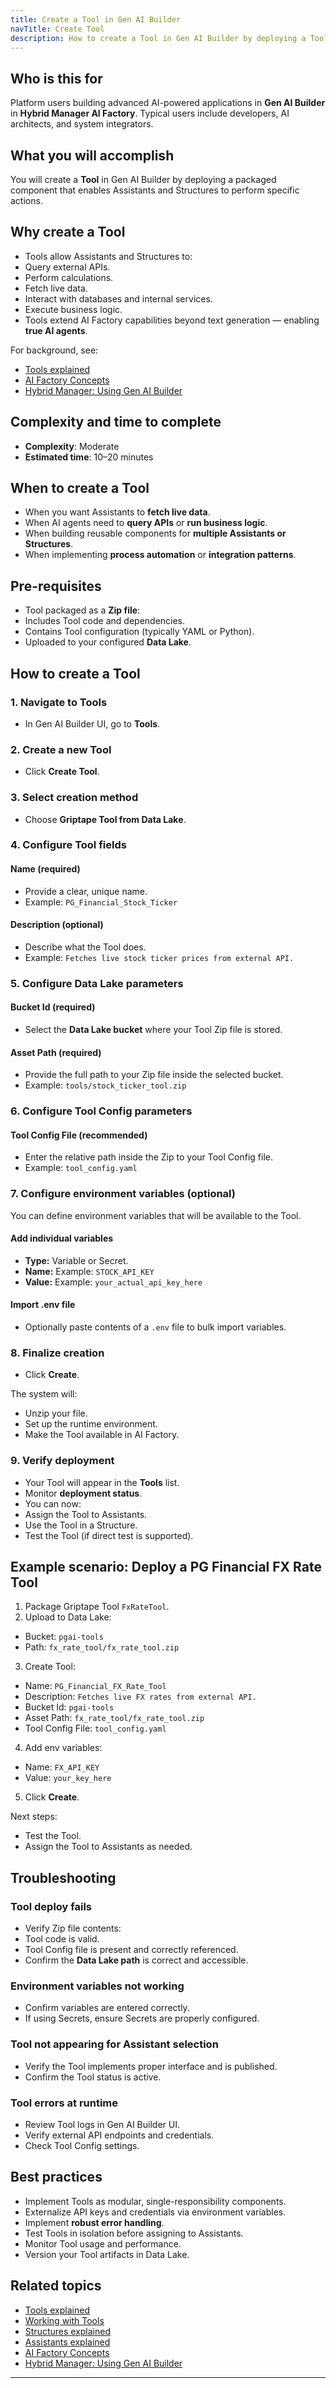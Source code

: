 ```yaml
---
title: Create a Tool in Gen AI Builder
navTitle: Create Tool
description: How to create a Tool in Gen AI Builder by deploying a Tool from a Zip file.
---
```


## Who is this for

Platform users building advanced AI-powered applications in **Gen AI Builder** in **Hybrid Manager AI Factory**.
Typical users include developers, AI architects, and system integrators.

## What you will accomplish

You will create a **Tool** in Gen AI Builder by deploying a packaged component that enables Assistants and Structures to perform specific actions.

## Why create a Tool

- Tools allow Assistants and Structures to:
- Query external APIs.
- Perform calculations.
- Fetch live data.
- Interact with databases and internal services.
- Execute business logic.
- Tools extend AI Factory capabilities beyond text generation — enabling **true AI agents**.

For background, see:

- [Tools explained](edb-postgres-ai/ai-factory/learn/explained/tools-explained)
- [AI Factory Concepts](edb-postgres-ai/ai-factory/learn/explained/ai-factory-concepts)
- [Hybrid Manager: Using Gen AI Builder](edb-postgres-ai/hybrid-manager/ai-factory/gen-ai/builder)

## Complexity and time to complete

- **Complexity**: Moderate
- **Estimated time**: 10–20 minutes

## When to create a Tool

- When you want Assistants to **fetch live data**.
- When AI agents need to **query APIs** or **run business logic**.
- When building reusable components for **multiple Assistants or Structures**.
- When implementing **process automation** or **integration patterns**.

## Pre-requisites

- Tool packaged as a **Zip file**:
- Includes Tool code and dependencies.
- Contains Tool configuration (typically YAML or Python).
- Uploaded to your configured **Data Lake**.

## How to create a Tool

### 1. Navigate to Tools

- In Gen AI Builder UI, go to **Tools**.

### 2. Create a new Tool

- Click **Create Tool**.

### 3. Select creation method

- Choose **Griptape Tool from Data Lake**.

### 4. Configure Tool fields

#### Name (required)

- Provide a clear, unique name.
- Example: `PG_Financial_Stock_Ticker`

#### Description (optional)

- Describe what the Tool does.
- Example: `Fetches live stock ticker prices from external API.`

### 5. Configure Data Lake parameters

#### Bucket Id (required)

- Select the **Data Lake bucket** where your Tool Zip file is stored.

#### Asset Path (required)

- Provide the full path to your Zip file inside the selected bucket.
- Example: `tools/stock_ticker_tool.zip`

### 6. Configure Tool Config parameters

#### Tool Config File (recommended)

- Enter the relative path inside the Zip to your Tool Config file.
- Example: `tool_config.yaml`

### 7. Configure environment variables (optional)

You can define environment variables that will be available to the Tool.

#### Add individual variables

- **Type:** Variable or Secret.
- **Name:** Example: `STOCK_API_KEY`
- **Value:** Example: `your_actual_api_key_here`

#### Import .env file

- Optionally paste contents of a `.env` file to bulk import variables.

### 8. Finalize creation

- Click **Create**.

The system will:

- Unzip your file.
- Set up the runtime environment.
- Make the Tool available in AI Factory.

### 9. Verify deployment

- Your Tool will appear in the **Tools** list.
- Monitor **deployment status**.
- You can now:
- Assign the Tool to Assistants.
- Use the Tool in a Structure.
- Test the Tool (if direct test is supported).

## Example scenario: Deploy a PG Financial FX Rate Tool

1. Package Griptape Tool `FxRateTool`.
2. Upload to Data Lake:
  - Bucket: `pgai-tools`
  - Path: `fx_rate_tool/fx_rate_tool.zip`
3. Create Tool:
  - Name: `PG_Financial_FX_Rate_Tool`
  - Description: `Fetches live FX rates from external API.`
  - Bucket Id: `pgai-tools`
  - Asset Path: `fx_rate_tool/fx_rate_tool.zip`
  - Tool Config File: `tool_config.yaml`
4. Add env variables:
  - Name: `FX_API_KEY`
  - Value: `your_key_here`
5. Click **Create**.

Next steps:

- Test the Tool.
- Assign the Tool to Assistants as needed.

## Troubleshooting

### Tool deploy fails

- Verify Zip file contents:
- Tool code is valid.
- Tool Config file is present and correctly referenced.
- Confirm the **Data Lake path** is correct and accessible.

### Environment variables not working

- Confirm variables are entered correctly.
- If using Secrets, ensure Secrets are properly configured.

### Tool not appearing for Assistant selection

- Verify the Tool implements proper interface and is published.
- Confirm the Tool status is active.

### Tool errors at runtime

- Review Tool logs in Gen AI Builder UI.
- Verify external API endpoints and credentials.
- Check Tool Config settings.

## Best practices

- Implement Tools as modular, single-responsibility components.
- Externalize API keys and credentials via environment variables.
- Implement **robust error handling**.
- Test Tools in isolation before assigning to Assistants.
- Monitor Tool usage and performance.
- Version your Tool artifacts in Data Lake.

## Related topics

- [Tools explained](edb-postgres-ai/ai-factory/learn/explained/tools-explained)
- [Working with Tools](../../../builder/agent-studio/tools)
- [Structures explained](edb-postgres-ai/ai-factory/learn/explained/structures-explained)
- [Assistants explained](edb-postgres-ai/ai-factory/learn/explained/assistants-explained)
- [AI Factory Concepts](edb-postgres-ai/ai-factory/learn/explained/ai-factory-concepts)
- [Hybrid Manager: Using Gen AI Builder](edb-postgres-ai/hybrid-manager/ai-factory/gen-ai/builder)

---
